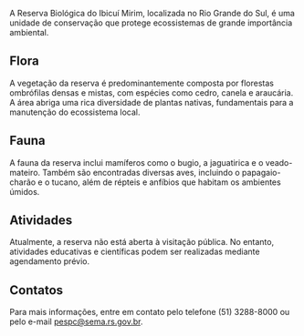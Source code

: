 A Reserva Biológica do Ibicuí Mirim, localizada no Rio Grande do Sul, é uma unidade de conservação que protege ecossistemas de grande importância ambiental.

## Flora

A vegetação da reserva é predominantemente composta por florestas ombrófilas densas e mistas, com espécies como cedro, canela e araucária. A área abriga uma rica diversidade de plantas nativas, fundamentais para a manutenção do ecossistema local.

## Fauna

A fauna da reserva inclui mamíferos como o bugio, a jaguatirica e o veado-mateiro. Também são encontradas diversas aves, incluindo o papagaio-charão e o tucano, além de répteis e anfíbios que habitam os ambientes úmidos.

## Atividades

Atualmente, a reserva não está aberta à visitação pública. No entanto, atividades educativas e científicas podem ser realizadas mediante agendamento prévio.

## Contatos

Para mais informações, entre em contato pelo telefone (51) 3288-8000 ou pelo e-mail pespc@sema.rs.gov.br.